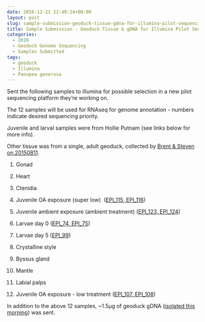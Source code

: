 ```yaml
---
date: 2016-12-21 22:49:24+00:00
layout: post
slug: sample-submission-geoduck-tissue-gdna-for-illumina-pilot-sequencing-project
title: Sample Submission - Geoduck Tissue & gDNA for Illumina Pilot Sequencing Project
categories:
  - 2016
  - Geoduck Genome Sequencing
  - Samples Submitted
tags:
  - geoduck
  - Illumina
  - Panopea generosa
---
```


Sent the following samples to Illumina for possible selection in a new pilot sequencing platform they're working on.

The 12 samples will be used for RNAseq for genome annotation - numbers indicate desired sequencing priority.

Juvenile and larval samples were from Hollie Putnam (see links below for more info).

Other tissue was from a single, adult geoduck, collected by [Brent & Steven on 20150811](https://onsnetwork.org/halfshell/2015/08/11/big-day-big-clam/).





  1. Gonad


  2. Heart


  3. Ctenidia


  4. Juvenile OA exposure (super low)  ([EPI_115, EPI_116](https://github.com/hputnam/project_juvenile_geoduck_OA/blob/master/Setup_Notes/Sample_List.csv))


  5. Juvenile ambient exposure (ambient treatment) ([EPI_123, EPI_124](https://github.com/hputnam/project_juvenile_geoduck_OA/blob/master/Setup_Notes/Sample_List.csv))


  6. Larvae day 0 ([EPI_74, EPI_75](https://github.com/hputnam/project_larval_geoduck_OA/edit/master/Larval_Sample_Info.csv))


  7. Larvae day 5 ([EPI_99](https://github.com/hputnam/project_larval_geoduck_OA/blob/master/Larval_Sample_Info.csv))


  8. Crystalline style


  9. Byssus gland


  10. Mantle


  11. Labial palps


  12. Juvenile OA exposure - low treatment ([EPI_107, EPI_108](https://github.com/hputnam/project_juvenile_geoduck_OA/blob/master/Setup_Notes/Sample_List.csv))





In addition to the above 12 samples, ~1.5μg of geoduck gDNA ([isolated this morning](dna-isolation-geoduck-gdna-for-potential-illumina-initiated-sequencing-project.html)) was sent.
